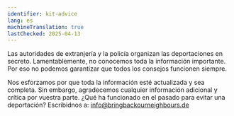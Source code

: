 ```yaml
---
identifier: kit-advice
lang: es
machineTranslation: true
lastChecked: 2025-04-13
---
```


Las autoridades de extranjería y la policía organizan las deportaciones en secreto. Lamentablemente, no conocemos toda la información importante. Por eso no podemos garantizar que todos los consejos funcionen siempre.

Nos esforzamos por que toda la información esté actualizada y sea completa. Sin embargo, agradecemos cualquier información adicional y crítica por vuestra parte. ¿Qué ha funcionado en el pasado para evitar una deportación? Escribidnos a: info@bringbackourneighbours.de

<Block identifier="get-legal-advice" />
